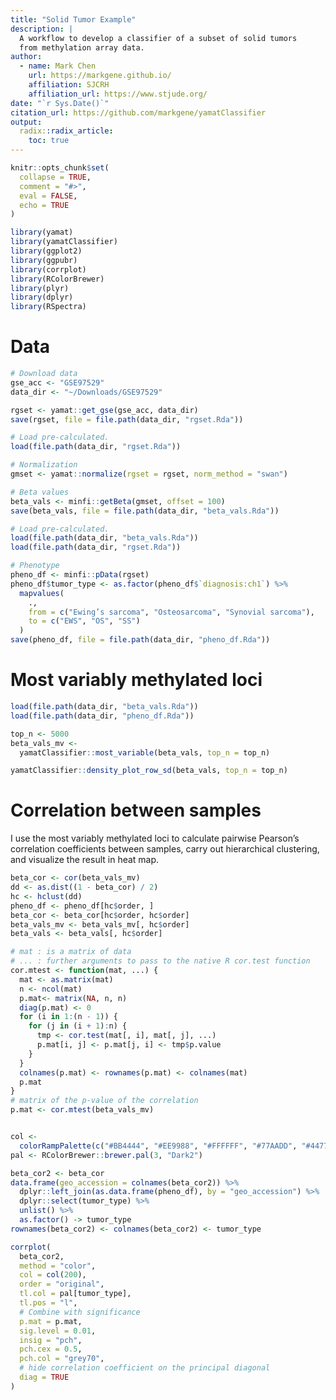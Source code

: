 ```yaml
---
title: "Solid Tumor Example"
description: |
  A workflow to develop a classifier of a subset of solid tumors 
  from methylation array data.
author:
  - name: Mark Chen
    url: https://markgene.github.io/
    affiliation: SJCRH
    affiliation_url: https://www.stjude.org/
date: "`r Sys.Date()`"
citation_url: https://github.com/markgene/yamatClassifier
output: 
  radix::radix_article:
    toc: true
---
```


```r
knitr::opts_chunk$set(
  collapse = TRUE,
  comment = "#>",
  eval = FALSE,
  echo = TRUE
)
```

```r
library(yamat)
library(yamatClassifier)
library(ggplot2)
library(ggpubr)
library(corrplot)
library(RColorBrewer)
library(plyr)
library(dplyr)
library(RSpectra)
```


# Data

```r
# Download data
gse_acc <- "GSE97529"
data_dir <- "~/Downloads/GSE97529"
```

```r
rgset <- yamat::get_gse(gse_acc, data_dir)
save(rgset, file = file.path(data_dir, "rgset.Rda"))
```

```r
# Load pre-calculated.
load(file.path(data_dir, "rgset.Rda"))

# Normalization
gmset <- yamat::normalize(rgset = rgset, norm_method = "swan")
```

```r
# Beta values
beta_vals <- minfi::getBeta(gmset, offset = 100)
save(beta_vals, file = file.path(data_dir, "beta_vals.Rda"))
```


```r
# Load pre-calculated.
load(file.path(data_dir, "beta_vals.Rda"))
load(file.path(data_dir, "rgset.Rda"))

# Phenotype
pheno_df <- minfi::pData(rgset)
pheno_df$tumor_type <- as.factor(pheno_df$`diagnosis:ch1`) %>%
  mapvalues(
    .,
    from = c("Ewing’s sarcoma", "Osteosarcoma", "Synovial sarcoma"),
    to = c("EWS", "OS", "SS")
  )
save(pheno_df, file = file.path(data_dir, "pheno_df.Rda"))
```

# Most variably methylated loci

```r
load(file.path(data_dir, "beta_vals.Rda"))
load(file.path(data_dir, "pheno_df.Rda"))

top_n <- 5000
beta_vals_mv <-
  yamatClassifier::most_variable(beta_vals, top_n = top_n)
```

```r
yamatClassifier::density_plot_row_sd(beta_vals, top_n = top_n)
```

# Correlation between samples

I use the most variably methylated loci to calculate pairwise Pearson's correlation coefficients between samples, carry out hierarchical clustering, and visualize the result in heat map.

```r
beta_cor <- cor(beta_vals_mv)
dd <- as.dist((1 - beta_cor) / 2)
hc <- hclust(dd)
pheno_df <- pheno_df[hc$order, ]
beta_cor <- beta_cor[hc$order, hc$order]
beta_vals_mv <- beta_vals_mv[, hc$order]
beta_vals <- beta_vals[, hc$order]
```

```r
# mat : is a matrix of data
# ... : further arguments to pass to the native R cor.test function
cor.mtest <- function(mat, ...) {
  mat <- as.matrix(mat)
  n <- ncol(mat)
  p.mat<- matrix(NA, n, n)
  diag(p.mat) <- 0
  for (i in 1:(n - 1)) {
    for (j in (i + 1):n) {
      tmp <- cor.test(mat[, i], mat[, j], ...)
      p.mat[i, j] <- p.mat[j, i] <- tmp$p.value
    }
  }
  colnames(p.mat) <- rownames(p.mat) <- colnames(mat)
  p.mat
}
# matrix of the p-value of the correlation
p.mat <- cor.mtest(beta_vals_mv)


col <-
  colorRampPalette(c("#BB4444", "#EE9988", "#FFFFFF", "#77AADD", "#4477AA"))
pal <- RColorBrewer::brewer.pal(3, "Dark2")

beta_cor2 <- beta_cor
data.frame(geo_accession = colnames(beta_cor2)) %>%
  dplyr::left_join(as.data.frame(pheno_df), by = "geo_accession") %>%
  dplyr::select(tumor_type) %>%
  unlist() %>%
  as.factor() -> tumor_type
rownames(beta_cor2) <- colnames(beta_cor2) <- tumor_type

corrplot(
  beta_cor2,
  method = "color",
  col = col(200),
  order = "original",
  tl.col = pal[tumor_type],
  tl.pos = "l",
  # Combine with significance
  p.mat = p.mat,
  sig.level = 0.01,
  insig = "pch",
  pch.cex = 0.5,
  pch.col = "grey70",
  # hide correlation coefficient on the principal diagonal
  diag = TRUE
)
```


